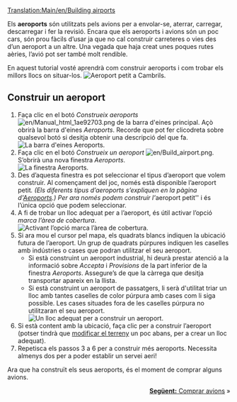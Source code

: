 [[Translation:Main/en/Building airports]]{{ca/Tutorial}}

Els '''aeroports''' són utilitzats pels avions per a envolar-se, aterrar, carregar, descarregar i fer la revisió. Encara que els aeroports i avions són un poc cars, són prou fàcils d’usar ja que no cal construir carreteres o vies des d’un aeroport a un altre. Una vegada que haja creat unes poques rutes aèries, l’avió pot ser també molt rendible.

En aquest tutorial vosté aprendrà com construir aeroports i com trobar els millors llocs on situar-los.
[[File:ca/Build-airport-1.png|frame|none|Aeroport petit a Cambrils.]]

==Construir un aeroport==
# Faça clic en el botó ''Construeix aeroports'' [[File:en/Manual html 1ae92703.png]] de la barra d'eines principal. Açò obrirà la barra d'eines ''Aeroports''. Recorde que pot fer clicodreta sobre qualsevol botó si desitja obtenir una descripció del que fa.<br/>[[File:ca/Airport construction.png|frame|none|La barra d'eines Aeroports.]]
# Faça clic en el botó ''Construeix un aeroport'' [[File:en/Build airport.png]]. S’obrirà una nova finestra ''Aeroports''.<br/>[[File:ca/Build-airport-2.png|frame|none|La finestra Aeroports.]]
# Des d’aquesta finestra es pot seleccionar el tipus d’aeroport que volem construir. Al començament del joc, només està disponible l’aeroport petit''. (Els diferents tipus d’aeroports s’expliquen en la pàgina d'[[Main/ca/Aeroports|Aeroports]].) Per ara només podem construir l’''aeroport petit'' i és l’única opció que podem seleccionar.
# A fi de trobar un lloc adequat per a l’aeroport, és útil activar l’opció ''marca l’àrea de cobertura''.<br/>[[File:ca/Coverage-area-highlight.png|frame|none|Activant l’opció marca l’àrea de cobertura.]]
# Si ara mou el cursor pel mapa, els quadrats blancs indiquen la ubicació futura de l’aeroport. Un grup de quadrats púrpures indiquen les caselles amb indústries o cases que podran utilitzar el seu aeroport.
#* Si està construint un aeroport industrial, hi deurà prestar atenció a la informació sobre ''Accepta'' i ''Provisions'' de la part inferior de la finestra ''Aeroports''. Assegure’s de que la càrrega que desitja transportar apareix en la llista.
#* Si està construint un aeroport de passatgers, li serà d'utilitat triar un lloc amb tantes caselles de color púrpura amb cases com li siga possible. Les cases situades fora de les caselles púrpura no utilitzaran el seu aeroport.<br/>[[File:ca/Build-airport-3.png|frame|none|Un lloc adequat per a construir un aeroport.]]
# Si està content amb la ubicació, faça clic per a construir l’aeroport (potser tindrà que [[Main/ca/Paisatges|modificar el terreny]] un poc abans, per a crear un lloc adequat).
# Repetisca els passos 3 a 6 per a construir més aeroports. Necessita almenys dos per a poder establir un servei aeri!

Ara que ha construït els seus aeroports, és el moment de comprar alguns avions.

<span style="float: right">[[Main/ca/Compra d'avions|'''Següent:''' Comprar avions]] &raquo;</span>